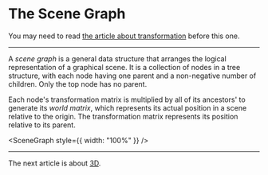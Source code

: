 # The Scene Graph

You may need to read [the article about transformation](/a/webgl/transformation) before this one.

---

A *scene graph* is a general data structure that arranges the logical representation of a graphical
scene. It is a collection of nodes in a tree structure, with each node having one parent and a
non-negative number of children. Only the top node has no parent.

Each node's transformation matrix is multiplied by all of its ancestors' to generate its *world matrix*,
which represents its actual position in a scene relative to the origin. The transformation matrix
represents its position relative to its parent.


<SceneGraph style={{ width: "100%" }} />

---

The next article is about [3D](/a/webgl/3d).
